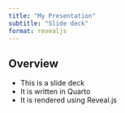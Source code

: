 ```yaml
---
title: "My Presentation"
subtitle: "Slide deck"
format: revealjs
---
```


## Overview

- This is a slide deck
- It is written in Quarto
- It is rendered using Reveal.js
